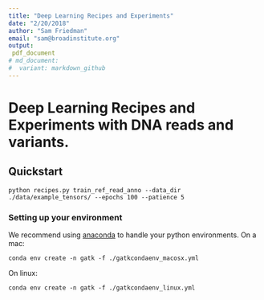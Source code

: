 ```yaml
---
title: "Deep Learning Recipes and Experiments"
date: "2/20/2018"
author: "Sam Friedman"
email: "sam@broadinstitute.org"
output:
 pdf_document
# md_document:
#  variant: markdown_github
---
```


# Deep Learning Recipes and Experiments with DNA reads and variants.

## Quickstart


```
python recipes.py train_ref_read_anno --data_dir ./data/example_tensors/ --epochs 100 --patience 5
```


### Setting up your environment
We recommend using [anaconda](https://conda.io/docs/user-guide/install/index.html) to handle your python environments.
On a mac:
```
conda env create -n gatk -f ./gatkcondaenv_macosx.yml
```
On linux:
```
conda env create -n gatk -f ./gatkcondaenv_linux.yml
```



